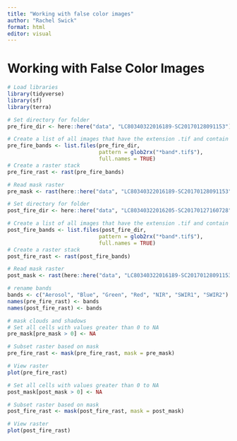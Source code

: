 ```yaml
---
title: "Working with false color images"
author: "Rachel Swick"
format: html
editor: visual
---
```


# Working with False Color Images

```r
# Load libraries
library(tidyverse)
library(sf)
library(terra)
```

```r
# Set directory for folder
pre_fire_dir <- here::here("data", "LC80340322016189-SC20170128091153")

# Create a list of all images that have the extension .tif and contain the word band
pre_fire_bands <- list.files(pre_fire_dir,
                             pattern = glob2rx("*band*.tif$"),
                             full.names = TRUE)
# Create a raster stack
pre_fire_rast <- rast(pre_fire_bands)

# Read mask raster
pre_mask <- rast(here::here("data", "LC80340322016189-SC20170128091153", "LC80340322016189LGN00_cfmask_crop.tif"))
```

```r
# Set directory for folder
post_fire_dir <- here::here("data", "LC80340322016205-SC20170127160728")

# Create a list of all images that have the extension .tif and contain the word band
post_fire_bands <- list.files(post_fire_dir,
                             pattern = glob2rx("*band*.tif$"),
                             full.names = TRUE)
# Create a raster stack
post_fire_rast <- rast(post_fire_bands)

# Read mask raster
post_mask <- rast(here::here("data", "LC80340322016189-SC20170128091153", "LC80340322016189LGN00_cfmask_crop.tif"))
```

```r
# rename bands
bands <- c("Aerosol", "Blue", "Green", "Red", "NIR", "SWIR1", "SWIR2")
names(pre_fire_rast) <- bands
names(post_fire_rast) <- bands
```

```r
# mask clouds and shadows
# Set all cells with values greater than 0 to NA
pre_mask[pre_mask > 0] <- NA

# Subset raster based on mask
pre_fire_rast <- mask(pre_fire_rast, mask = pre_mask)

# View raster
plot(pre_fire_rast)
```

```r
# Set all cells with values greater than 0 to NA
post_mask[post_mask > 0] <- NA

# Subset raster based on mask
post_fire_rast <- mask(post_fire_rast, mask = post_mask)

# View raster
plot(post_fire_rast)
```
































